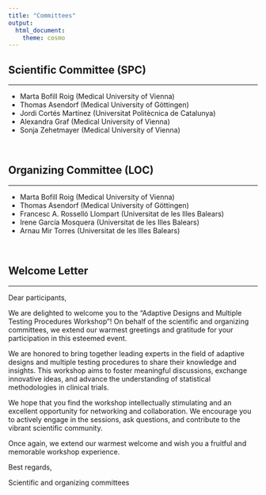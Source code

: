 ---
title: "Committees"
output:
  html_document:
    theme: cosmo
---

<!-- # Conference Organizers -->

<style type="text/css">
h1.title {
  font-size: 36px;
  color: DarkRed;
  text-align: center;
}
</style>



<!-- ## International Program Committee (IPC) -->

<!-- - Dr. Lisa Davis -->
<!-- - Dr. Mark Wilson -->
<!-- - Dr. Laura Miller -->
<!-- - Dr. Andrew Clark -->
<!-- - Dr. Jessica Robinson -->

## Scientific Committee (SPC)

<hr>

- Marta Bofill Roig (Medical University of Vienna)
- Thomas Asendorf (Medical University of Göttingen)
- Jordi Cortés Martínez (Universitat Politècnica de Catalunya)
- Alexandra Graf  (Medical University of Vienna)
- Sonja Zehetmayer  (Medical University of Vienna)
<!-- - Juan Carbonell Asins (INCLIVA Instituto de Investigación Sanitaria) -->

&nbsp;


## Organizing Committee (LOC)

<hr>

- Marta Bofill Roig (Medical University of Vienna)
- Thomas Asendorf (Medical University of Göttingen)
- Francesc A. Rosselló Llompart (Universitat de les Illes Balears)
- Irene García Mosquera (Universitat de les Illes Balears)
- Arnau Mir Torres (Universitat de les Illes Balears)

&nbsp;

## Welcome Letter

<hr>

<!-- ![Dr. John Smith](images/user_default.png) | ![Dr. Marta Bofill](images/marta_bofill.jpeg) -->
<!-- :---: | :---: -->
<!-- Dr. John Smith | Dr. Marta Bofill -->

Dear participants,

We are delighted to welcome you to the "Adaptive Designs and Multiple Testing Procedures Workshop"! On behalf of the scientific and organizing committees, we extend our warmest greetings and gratitude for your participation in this esteemed event.

We are honored to bring together leading experts in the field of adaptive designs and multiple testing procedures to share their knowledge and insights. This workshop aims to foster meaningful discussions, exchange innovative ideas, and advance the understanding of statistical methodologies in clinical trials.

<!-- We would like to express our sincere appreciation to the Local Organizing Committee, the International Program Committee, and the Scientific Program Committee for their dedication and hard work in shaping the conference program and ensuring its success. -->

We hope that you find the workshop intellectually stimulating and an excellent opportunity for networking and collaboration. We encourage you to actively engage in the sessions, ask questions, and contribute to the vibrant scientific community.

Once again, we extend our warmest welcome and wish you a fruitful and memorable workshop experience.

Best regards,

Scientific and organizing committees
